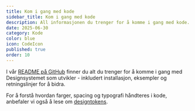 ```yaml
---
title: Kom i gang med kode
sidebar_title: Kom i gang med kode
description: All informasjonen du trenger for å komme i gang med kode.
date: 2025-06-30
category: Kode
color: blue
icon: CodeIcon
published: true
order: 10
---
```


I vår [README på GitHub](https://github.com/digdir/designsystemet#table-of-contents) finner du alt du trenger for å komme i gang med Designsystemet som utvikler - inkludert installasjon, eksempler og retningslinjer for å bidra.

For å forstå hvordan farger, spacing og typografi håndteres i kode, anbefaler vi også å lese om [designtokens](/no/fundamentals/design-tokens/design-tokens).
